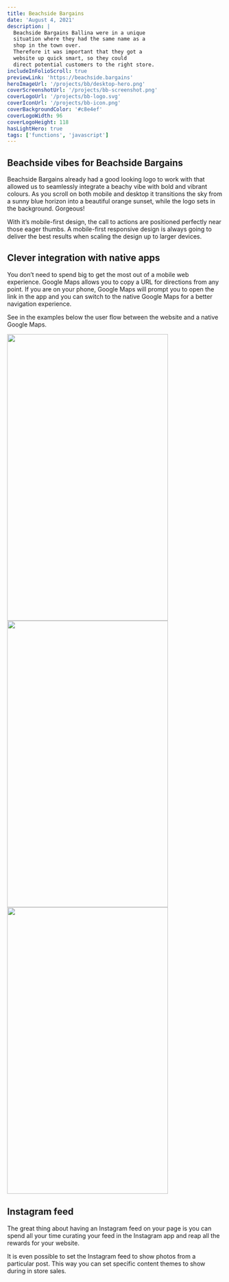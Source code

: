 ```yaml
---
title: Beachside Bargains
date: 'August 4, 2021'
description: |
  Beachside Bargains Ballina were in a unique 
  situation where they had the same name as a
  shop in the town over.
  Therefore it was important that they got a 
  website up quick smart, so they could 
  direct potential customers to the right store. 
includeInFolioScroll: true
previewLink: 'https://beachside.bargains'
heroImageUrl: '/projects/bb/desktop-hero.png'
coverScreenshotUrl: '/projects/bb-screenshot.png'
coverLogoUrl: '/projects/bb-logo.svg'
coverIconUrl: '/projects/bb-icon.png'
coverBackgroundColor: '#c8e4ef'
coverLogoWidth: 96
coverLogoHeight: 118
hasLightHero: true
tags: ['functions', 'javascript']
---
```


## Beachside vibes for Beachside Bargains
Beachside Bargains already had a good looking logo to work with that allowed us to seamlessly integrate a beachy vibe with bold and vibrant colours. As you scroll on both mobile and desktop it transitions the sky from a sunny blue horizon into a beautiful orange sunset, while the logo sets in the background. Gorgeous!

With it’s mobile-first design, the call to actions are positioned perfectly near those eager thumbs. A mobile-first responsive design is always going to deliver the best results when scaling the design up to larger devices.

## Clever integration with native apps
You don’t need to spend big to get the most out of a mobile web experience. Google Maps allows you to copy a URL for directions from any point. If you are on your phone, Google Maps will prompt you to open the link in the app and you can switch to the native Google Maps for a better navigation experience.

See in the examples below the user flow between the website and a native Google Maps.

<GalleryScroll>
  <Image src="/projects/bb/mobile-hero.png" width="375" height="667" />
  <Image src="/projects/bb/mobile-contact.png" width="375" height="667" />
  <Image src="/projects/bb/mobile-map.jpg" width="375" height="667" />
</GalleryScroll>

## Instagram feed
The great thing about having an Instagram feed on your page is you can spend all your time curating your feed in the Instagram app and reap all the rewards for your website.

It is even possible to set the Instagram feed to show photos from a particular post. This way you can set specific content themes to show during in store sales.

<div className="browser">
  <img src="/projects/bb/bb-insta.png" alt="" />
</div>
